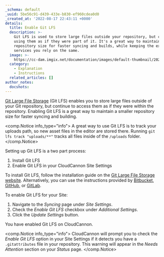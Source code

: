 ```yaml
---
_schema: default
_uuid: 5be56c91-d439-433e-b830-ef960cdea0d0
_created_at: '2022-08-17 22:43:11 +0000'
details:
  title: Enable Git LFS
  description: >-
    Git LFS is used to store large files outside your repository, but continue
    using them as if they were part of it. It's a great way to maintain a small
    repository size for faster syncing and builds, while keeping the external
    services you rely on the same.
  image: >-
    https://cc-dam.imgix.net/documentation/images/default-thumbnail/2023-Q4/CloudCannon-Documentation-Thumbnail.png
  category:
    - Explanation
    - Instructions
  related_articles: []
author_notes:
  docshots:
---
```

[Git Large File Storage](https://git-lfs.github.com/) (Git LFS) enables you to store large files outside of your Git repository, but continue to access them as if they were within the repository. Enabling Git LFS is a great way to maintain a smaller repository size for faster syncing and building.

<comp.Notice info_type="info">
  A great way to use Git LFS is to track your uploads path, so new asset files in the editor are stored there. Running `git lfs track "uploads/**"` tracks all files inside of the `/uploads` folder.
</comp.Notice>

Setting up Git LFS is a two part process:

1. Install Git LFS
2. Enable Git LFS in your CloudCannon Site Settings

To install Git LFS, follow the installation guide on the [Git Large File Storage website](https://git-lfs.github.com/). Alternatively, you can use the instructions provided by [Bitbucket](https://support.atlassian.com/bitbucket-cloud/docs/use-git-lfs-with-bitbucket/), [GitHub](https://docs.github.com/en/repositories/working-with-files/managing-large-files/installing-git-large-file-storage), or [GitLab](https://docs.gitlab.com/ee/topics/git/lfs/).

To enable Git LFS for your Site:

1. Navigate to the *Syncing* page under *Site Settings*.
2. Check the *Enable Git LFS* checkbox under *Additional Settings*.
3. Click the *Update Settings* button.

You have enabled Git LFS on CloudCannon.

<comp.Notice info_type="info">
  CloudCannon will prompt you to check the *Enable Git LFS* option in your Site Settings if it detects you have a `.gitattributes` file in your repository. This warning will appear in the *Needs Attention* section on your *Status* page.
</comp.Notice>